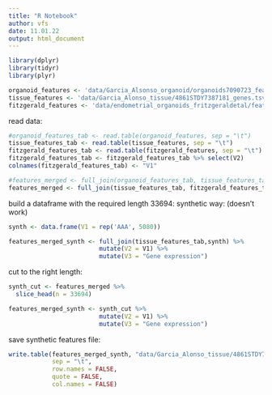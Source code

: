 ```yaml
---
title: "R Notebook"
author: vfs
date: 11.01.22
output: html_document
---
```



```r
library(dplyr)
library(tidyr)
library(plyr)

organoid_features <- 'data/Garcia_Alsonso_organoid/organoids7090723_features.tsv'
tissue_features <- 'data/Garcia_Alonso_tissue/4861STDY7387181_genes.tsv'
fitzgerald_features <- 'data/endometrial_organoids_fritzgeraldetal/features.tsv'

```

read data:
```r
#organoid_features_tab <- read.table(organoid_features, sep = "\t")
tissue_features_tab <- read.table(tissue_features, sep = "\t")
fitzgerald_features_tab <- read.table(fitzgerald_features, sep = "\t")
fitzgerald_features_tab <- fitzgerald_features_tab %>% select(V2)
colnames(fitzgerald_features_tab) <- "V1"

#features_merged <- full_join(organoid_features_tab, tissue_features_tab, fitzgerald_features_tab)
features_merged <- full_join(tissue_features_tab, fitzgerald_features_tab)
```

build a dataframe with the required length 33694:
synthetic way: (doesn't work)
```r
synth <- data.frame(V1 = rep('AAA', 5080))

features_merged_synth <- full_join(tissue_features_tab,synth) %>%
                         mutate(V2 = V1) %>%
                         mutate(V3 = "Gene expression")

```
cut to the right length:
```r

synth_cut <- features_merged %>% 
  slice_head(n = 33694)

features_merged_synth <- synth_cut %>%
                         mutate(V2 = V1) %>%
                         mutate(V3 = "Gene expression")
```

save synthetic features file:

```r
write.table(features_merged_synth, "data/Garcia_Alonso_tissue/4861STDY7387181_genes.tsv",
            sep = "\t",
            row.names = FALSE,
            quote = FALSE,
            col.names = FALSE)
```



